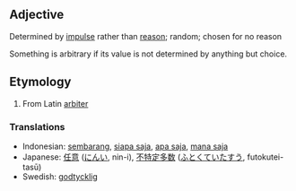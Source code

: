 ==Adjective==
Determined by [[impulse]] rather than [[reason]]; random; chosen for no reason

Something is arbitrary if its value is not determined by anything but choice.  

==Etymology==
#From Latin [[arbiter]]

=== Translations ===
*Indonesian: [[sembarang]], [[siapa saja]], [[apa saja]], [[mana saja]]
*Japanese: [[任意]] ([[にんい]], nin-i), [[不特定多数]] ([[ふとくていたすう]], futokutei-tasū)
*Swedish: [[godtycklig]]